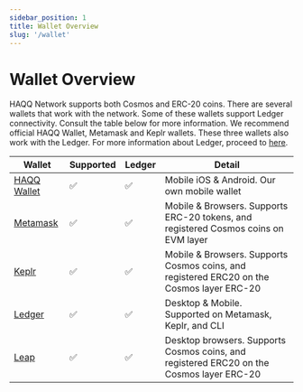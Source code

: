 ```yaml
---
sidebar_position: 1
title: Wallet Overview
slug: '/wallet'
---
```


# Wallet Overview

HAQQ Network supports both Cosmos and ERC-20 coins. There are several wallets that work with the network. Some of these wallets support Ledger connectivity. Consult the table below for more information. We recommend official HAQQ Wallet, Metamask and Keplr wallets. These three wallets also work with the Ledger. For more information about Ledger, proceed to [here](./connect-your-wallet/ledger).

| Wallet                                     | Supported | Ledger | Detail                                                                  |
|--------------------------------------------|-----------|--------|-------------------------------------------------------------------------|
| [HAQQ Wallet](https://haqq.network/wallet) | ✅         | ✅      | Mobile iOS & Android. Our own mobile wallet                             |
| [Metamask](https://metamask.io/)           | ✅         | ✅      | Mobile & Browsers. Supports ERC-20 tokens, and registered Cosmos coins on EVM layer  |
| [Keplr](https://www.keplr.app/)            | ✅         | ✅      | Mobile & Browsers. Supports Cosmos coins, and registered ERC20 on the Cosmos layer ERC-20 |
| [Ledger](https://www.ledger.com/)          | ✅         | ✅      | Desktop & Mobile. Supported on Metamask, Keplr, and CLI                 |
| [Leap](https://www.leapwallet.io)          | ✅         | ✅      | Desktop browsers. Supports Cosmos coins, and registered ERC20 on the Cosmos layer ERC-20 |
